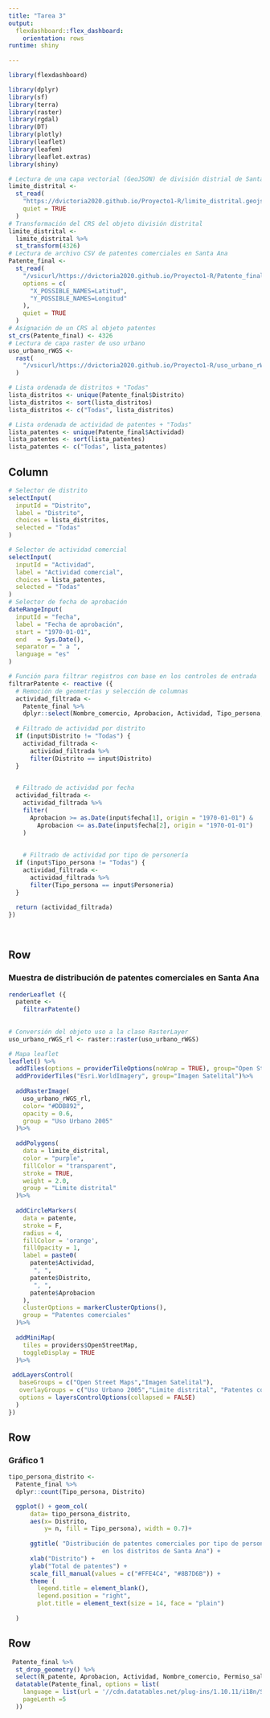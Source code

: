 ```yaml
---
title: "Tarea 3"
output: 
  flexdashboard::flex_dashboard:
    orientation: rows
runtime: shiny
    
---
```

```r
library(flexdashboard)
```

```r
library(dplyr)
library(sf)
library(terra)
library(raster)
library(rgdal)
library(DT)
library(plotly)
library(leaflet)
library(leafem)
library(leaflet.extras)
library(shiny)
```


```r
# Lectura de una capa vectorial (GeoJSON) de división distrial de Santa Ana
limite_distrital <-
  st_read(
    "https://dvictoria2020.github.io/Proyecto1-R/limite_distrital.geojson",
    quiet = TRUE
  )
# Transformación del CRS del objeto división distrital
limite_distrital <-
  limite_distrital %>%
  st_transform(4326)
# Lectura de archivo CSV de patentes comerciales en Santa Ana
Patente_final <-
  st_read(
    "/vsicurl/https://dvictoria2020.github.io/Proyecto1-R/Patente_final.csv",
    options = c(
      "X_POSSIBLE_NAMES=Latitud",
      "Y_POSSIBLE_NAMES=Longitud"
    ),
    quiet = TRUE
  )
# Asignación de un CRS al objeto patentes
st_crs(Patente_final) <- 4326
# Lectura de capa raster de uso urbano
uso_urbano_rWGS <-
  rast(
    "/vsicurl/https://dvictoria2020.github.io/Proyecto1-R/uso_urbano_rWGS.tif",
  )

# Lista ordenada de distritos + "Todas"
lista_distritos <- unique(Patente_final$Distrito)
lista_distritos <- sort(lista_distritos)
lista_distritos <- c("Todas", lista_distritos)

# Lista ordenada de actividad de patentes + "Todas"
lista_patentes <- unique(Patente_final$Actividad)
lista_patentes <- sort(lista_patentes)
lista_patentes <- c("Todas", lista_patentes)
```

Column {.sidebar}
-----------------------------------------------------------------------


```r
# Selector de distrito
selectInput(
  inputId = "Distrito",
  label = "Distrito",
  choices = lista_distritos,
  selected = "Todas"
)

# Selector de actividad comercial
selectInput(
  inputId = "Actividad",
  label = "Actividad comercial",
  choices = lista_patentes,
  selected = "Todas"
)
# Selector de fecha de aprobación
dateRangeInput(
  inputId = "fecha",
  label = "Fecha de aprobación",
  start = "1970-01-01",
  end   = Sys.Date(),
  separator = " a ",
  language = "es"
)

# Función para filtrar registros con base en los controles de entrada
filtrarPatente <- reactive ({
  # Remoción de geometrías y selección de columnas
  actividad_filtrada <-
    Patente_final %>%
    dplyr::select(Nombre_comercio, Aprobacion, Actividad, Tipo_persona,Distrito)
  
  # Filtrado de actividad por distrito
  if (input$Distrito != "Todas") {
    actividad_filtrada <-
      actividad_filtrada %>%
      filter(Distrito == input$Distrito)
  } 
  

  # Filtrado de actividad por fecha
  actividad_filtrada <-
    actividad_filtrada %>%
    filter(
      Aprobacion >= as.Date(input$fecha[1], origin = "1970-01-01") &
        Aprobacion <= as.Date(input$fecha[2], origin = "1970-01-01")
    )
  
  
    # Filtrado de actividad por tipo de personería
  if (input$Tipo_persona != "Todas") {
    actividad_filtrada <-
      actividad_filtrada %>%
      filter(Tipo_persona == input$Personeria)
  }
  
  return (actividad_filtrada)
})
  
  
```

Row
-----------------------------------------------------------------------

### Muestra de distribución de patentes comerciales en Santa Ana

```r
renderLeaflet ({
  patente <-
    filtrarPatente()
  
  
# Conversión del objeto uso a la clase RasterLayer
uso_urbano_rWGS_rl <- raster::raster(uso_urbano_rWGS)

# Mapa leaflet
leaflet() %>%
  addTiles(options = providerTileOptions(noWrap = TRUE), group="Open Street Maps") %>%
  addProviderTiles("Esri.WorldImagery", group="Imagen Satelital")%>%
  
  addRasterImage(
    uso_urbano_rWGS_rl,
    color= "#DDB892",
    opacity = 0.6,
    group = "Uso Urbano 2005"
  )%>%
  
  addPolygons(
    data = limite_distrital,
    color = "purple",
    fillColor = "transparent",
    stroke = TRUE,
    weight = 2.0,
    group = "Limite distrital"
  )%>% 
  
  addCircleMarkers(
    data = patente,
    stroke = F,
    radius = 4,
    fillColor = 'orange',
    fillOpacity = 1,
    label = paste0(
      patente$Actividad,
       ", ",
      patente$Distrito,
       ", ",
      patente$Aprobacion
    ),
    clusterOptions = markerClusterOptions(),
    group = "Patentes comerciales"
  )%>% 
  
  addMiniMap(
    tiles = providers$OpenStreetMap,
    toggleDisplay = TRUE
  )%>%
 
 addLayersControl(
   baseGroups = c("Open Street Maps","Imagen Satelital"),
   overlayGroups = c("Uso Urbano 2005","Limite distrital", "Patentes comerciales"), 
   options = layersControlOptions(collapsed = FALSE)
  )
})
```

Row
-----------------------------------------------------------------------


### Gráfico 1

```r
tipo_persona_distrito <-
  Patente_final %>%
  dplyr::count(Tipo_persona, Distrito)
```

```r
  ggplot() + geom_col(
      data= tipo_persona_distrito,
      aes(x= Distrito,
          y= n, fill = Tipo_persona), width = 0.7)+
  
      ggtitle( "Distribución de patentes comerciales por tipo de personería
                          en los distritos de Santa Ana") +
      xlab("Distrito") + 
      ylab("Total de patentes") +
      scale_fill_manual(values = c("#FFE4C4", "#8B7D6B")) +
      theme (
        legend.title = element_blank(),
        legend.position = "right",
        plot.title = element_text(size = 14, face = "plain")
        
  )
```

Row
-----------------------------------------------------------------------

```r
 Patente_final %>%
  st_drop_geometry() %>%
  select(N_patente, Aprobacion, Actividad, Nombre_comercio, Permiso_salud, Rotulo, N_finca, Tipo_persona, Direccion_, Distrito) %>%
  datatable(Patente_final, options = list(
    language = list(url = '//cdn.datatables.net/plug-ins/1.10.11/i18n/Spanish.json'),
    pageLenth =5
  ))
```




